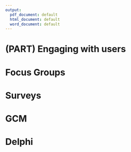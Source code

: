 ```yaml
---
output:
  pdf_document: default
  html_document: default
  word_document: default
---
```


# (PART) Engaging with users {-}

# Focus Groups

# Surveys

# GCM

# Delphi



